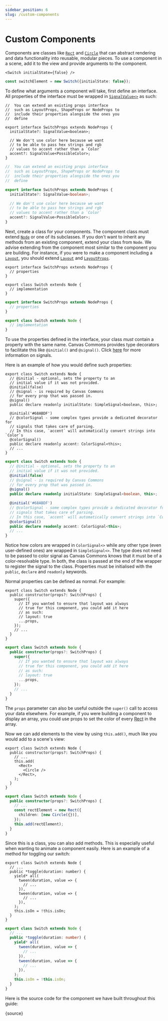 ```yaml
---
sidebar_position: 6
slug: /custom-components
---
```



# Custom Components

<AnimationPlayer name="components" banner />

Components are classes like [`Rect`](/api/2d/components/Rect) and
[`Circle`](/api/2d/components/Circle) that can abstract rendering and data
functionality into reusable, modular pieces. To use a component in a scene, add
it to the view and provide arguments to the component.

<Tabs groupId="language" queryString>
<TabItem value="tsx" label="TSX">

```tsx
<Switch initialState={false} />
```

</TabItem>
<TabItem value="ts" label="TS">

```ts
const switchElement = new Switch({initialState: false});
```

</TabItem>
</Tabs>

To define what arguments a component will take, first define an interface. All
properties of the interface must be wrapped in
[`SignalValue<>`](/api/core/signals#SignalValue) as such:

<Tabs groupId="language" queryString>
<TabItem value="tsx" label="TSX">

```tsx
//  You can extend an existing props interface
//  such as LayoutProps, ShapeProps or NodeProps to
//  include their properties alongside the ones you
//  define

export interface SwitchProps extends NodeProps {
  initialState?: SignalValue<boolean>;

  // We don't use color here because we want
  // to be able to pass hex strings and rgb
  // values to accent rather than a `Color`
  accent?: SignalValue<PossibleColor>;
}
```

</TabItem>
<TabItem value="ts" label="TS">

```ts
//  You can extend an existing props interface
//  such as LayoutProps, ShapeProps or NodeProps to
//  include their properties alongside the ones you
//  define

export interface SwitchProps extends NodeProps {
  initialState?: SignalValue<boolean>;

  // We don't use color here because we want
  // to be able to pass hex strings and rgb
  // values to accent rather than a `Color`
  accent?: SignalValue<PossibleColor>;
}
```

</TabItem>
</Tabs>

Next, create a class for your components. The component class must extend
[`Node`](/api/2d/components/Node) or one of its subclasses. If you don't want to
inherit any methods from an existing component, extend your class from `Node`.
We advise extending from the component most similar to the component you are
building. For instance, if you were to make a component including a
[`Layout`](/api/2d/components/Layout), you should extend
[`Layout`](/api/2d/components/Layout) and
[`LayoutProps`](/api/2d/components/LayoutProps).

<Tabs groupId="language" queryString>
<TabItem value="tsx" label="TSX">

```tsx
export interface SwitchProps extends NodeProps {
  // properties
}

export class Switch extends Node {
  // implementation
}
```

</TabItem>
<TabItem value="ts" label="TS">

```ts
export interface SwitchProps extends NodeProps {
  // properties
}

export class Switch extends Node {
  // implementation
}
```

</TabItem>
</Tabs>

To use the properties defined in the interface, your class _must_ contain a
property with the same name. Canvas Commons provides type decorators to
facilitate this like `@initial()` and `@signal()`. Click [here](/docs/signals)
for more information on signals.

Here is an example of how you would define such properties:

<Tabs groupId="language" queryString>
<TabItem value="tsx" label="TSX">

```tsx
export class Switch extends Node {
  // @initial - optional, sets the property to an
  // initial value if it was not provided.
  @initial(false)
  // @signal - is required by Canvas Commons
  // for every prop that was passed in.
  @signal()
  public declare readonly initialState: SimpleSignal<boolean, this>;

  @initial('#68ABDF')
  // @colorSignal - some complex types provide a dedicated decorator for
  // signals that takes care of parsing.
  // In this case, `accent` will automatically convert strings into `Color`s
  @colorSignal()
  public declare readonly accent: ColorSignal<this>;
  // ...
}
```

</TabItem>
<TabItem value="ts" label="TS">

```ts
export class Switch extends Node {
  // @initial - optional, sets the property to an
  // initial value if it was not provided.
  @initial(false)
  // @signal - is required by Canvas Commons
  // for every prop that was passed in.
  @signal()
  public declare readonly initialState: SimpleSignal<boolean, this>;

  @initial('#68ABDF')
  // @colorSignal - some complex types provide a dedicated decorator for
  // signals that takes care of parsing.
  // In this case, `accent` will automatically convert strings into `Color`s
  @colorSignal()
  public declare readonly accent: ColorSignal<this>;
  // ...
}
```

</TabItem>
</Tabs>

Notice how colors are wrapped in `ColorSignal<>` while any other type (even
user-defined ones) are wrapped in `SimpleSignal<>`. The type does not need to be
passed to color signal as Canvas Commons knows that it must be of a
color-resolvable type. In both, the class is passed at the end of the wrapper to
register the signal to the class. Properties must be initialised with the
`public`, `declare` and `readonly` keywords.

Normal properties can be defined as normal. For example:

<Tabs groupId="language" queryString>
<TabItem value="tsx" label="TSX">

```tsx
export class Switch extends Node {
  public constructor(props?: SwitchProps) {
    super({
      // If you wanted to ensure that layout was always
      // true for this component, you could add it here
      // as such:
      // layout: true
      ...props,
    });
    // ...
  }
}
```

</TabItem>
<TabItem value="ts" label="TS">

```ts
export class Switch extends Node {
  public constructor(props?: SwitchProps) {
    super({
      // If you wanted to ensure that layout was always
      // true for this component, you could add it here
      // as such:
      // layout: true
      ...props,
    });
    // ...
  }
}
```

</TabItem>
</Tabs>

The `props` parameter can also be useful outside the `super()` call to access
your data elsewhere. For example, if you were building a component to display an
array, you could use props to set the color of every
[Rect](/api/2d/components/Rect) in the array.

Now we can add elements to the view by using `this.add()`, much like you would
add to a scene's view:

<Tabs groupId="language" queryString>
<TabItem value="tsx" label="TSX">

```tsx
export class Switch extends Node {
  public constructor(props?: SwitchProps) {
    // ...
    this.add(
      <Rect>
        <Circle />
      </Rect>,
    );
  }
}
```

</TabItem>
<TabItem value="ts" label="TS">

```ts
export class Switch extends Node {
  public constructor(props?: SwitchProps) {
    // ...
    const rectElement = new Rect({
      children: [new Circle({})],
    });
    this.add(rectElement);
  }
}
```

</TabItem>
</Tabs>

Since this is a class, you can also add methods. This is especially useful when
wanting to animate a component easily. Here is an example of a method for
toggling our switch:

<Tabs groupId="language" queryString>
<TabItem value="tsx" label="TSX">

```tsx
export class Switch extends Node {
  // ...
  public *toggle(duration: number) {
    yield* all(
      tween(duration, value => {
        // ...
      }),
      tween(duration, value => {
        // ...
      }),
    );
    this.isOn = !this.isOn;
  }
}
```

</TabItem>
<TabItem value="ts" label="TS">

```ts
export class Switch extends Node {
  // ...
  public *toggle(duration: number) {
    yield* all(
      tween(duration, value => {
        // ...
      }),
      tween(duration, value => {
        // ...
      }),
    );
    this.isOn = !this.isOn;
  }
}
```

</TabItem>
</Tabs>

Here is the source code for the component we have built throughout this guide:

<CodeBlock language="tsx">{source}</CodeBlock>

